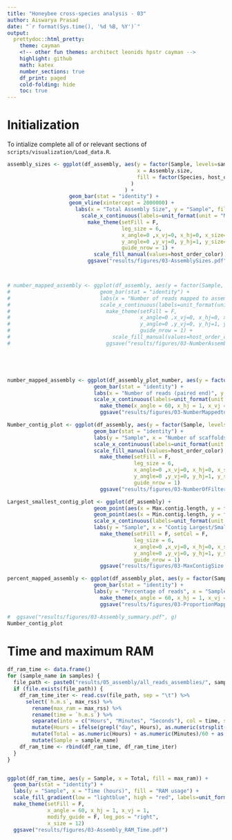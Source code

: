 ```yaml
---
title: "Honeybee cross-species analysis - 03"
author: Aiswarya Prasad
date: "`r format(Sys.time(), '%d %B, %Y')`"
output:
  prettydoc::html_pretty:
    theme: cayman
    <!-- other fun themes: architect leonids hpstr cayman -->
    highlight: github
    math: katex
    number_sections: true
    df_print: paged
    cold-folding: hide
    toc: true
---
```


# Initialization

To intialize complete all of or relevant sections of `scripts/visualization/Load_data.R`.

```r
assembly_sizes <- ggplot(df_assembly, aes(y = factor(Sample, levels=samples),
                                          x = Assembly.size,
                                          fill = factor(Species, host_order)
                                        )
                                      ) +
                    geom_bar(stat = "identity") +
                    geom_vline(xintercept = 2000000) +
                      labs(x = "Total Assembly Size", y = "Sample", fill = "Host Species") +
                        scale_x_continuous(labels=unit_format(unit = "M", scale = 1e-6)) +
                          make_theme(setFill = F,
                                     leg_size = 6,
                                     x_angle=0 ,x_vj=0, x_hj=0, x_size=12,
                                     y_angle=0 ,y_vj=0, y_hj=1, y_size=7,
                                     guide_nrow = 1) +
                            scale_fill_manual(values=host_order_color)
                          ggsave("results/figures/03-AssemblySizes.pdf")



# number_mapped_assembly <- ggplot(df_assembly, aes(y = factor(Sample, levels=samples), x = Number.mapped, fill = factor(Species, host_order))) +
#                             geom_bar(stat = "identity") +
#                             labs(x = "Number of reads mapped to assembly", y = "Sample", fill = "Type") +
#                             scale_x_continuous(labels=unit_format(unit = "M", scale = 1e-6)) +
#                               make_theme(setFill = F,
#                                          x_angle=0 ,x_vj=0, x_hj=0, x_size=12,
#                                          y_angle=0 ,y_vj=0, y_hj=1, y_size=7,
#                                          guide_nrow = 1) +
#                                 scale_fill_manual(values=host_order_color)
#                               ggsave("results/figures/03-NumberAssembled.pdf")





number_mapped_assembly <- ggplot(df_assembly_plot_number, aes(y = factor(Sample, levels=samples), x = Number, fill = factor(Type, levels = c("Unmapped", "Mapped")))) +
                            geom_bar(stat = "identity") +
                            labs(x = "Number of reads (paired end)", y = "Sample", fill = "Type") +
                            scale_x_continuous(labels=unit_format(unit = "M", scale = 1e-6)) +
                              make_theme(x_angle = 60, x_hj = 1, x_vj = 1, max_colors = length(unique(df_assembly_plot$Type)), x_size = 7, guide_nrow = 1)
                              ggsave("results/figures/03-NumberMappedtoAssembly.pdf")

Number_contig_plot <- ggplot(df_assembly, aes(y = factor(Sample, levels=samples), x = Number.of.filtered.scaffolds, fill = factor(Species, levels = rev(host_order)))) +
                            geom_bar(stat = "identity") +
                            labs(y = "Sample", x = "Number of scaffolds", fill = "Host") +
                            scale_x_continuous(labels=unit_format(unit = "K", scale = 1e-4)) +
                            scale_fill_manual(values=host_order_color) +
                              make_theme(setFill = F,
                                         leg_size = 6,
                                         x_angle=0 ,x_vj=0, x_hj=0, x_size=12,
                                         y_angle=0 ,y_vj=0, y_hj=1, y_size=7,
                                         guide_nrow = 1)
                              ggsave("results/figures/03-NumberOfFilteredcontigs.pdf")

Largest_smallest_contig_plot <- ggplot(df_assembly) +
                            geom_point(aes(x = Max.contig.length, y = factor(Sample, levels = samples)), color = "black") +
                            geom_point(aes(x = Min.contig.length, y = factor(Sample, levels = samples)), color = "Red") +
                            scale_x_continuous(labels=unit_format(unit = "M", scale = 1e-6)) +
                            labs(y = "Sample", x = "Contig Largest/Smallest") +
                              make_theme(setFill = F, setCol = F,
                                         leg_size = 6,
                                         x_angle=0 ,x_vj=0, x_hj=0, x_size=12,
                                         y_angle=0 ,y_vj=0, y_hj=1, y_size=7,
                                         guide_nrow = 1)
                              ggsave("results/figures/03-MaxContigSize.pdf")

percent_mapped_assembly <- ggplot(df_assembly_plot, aes(y = factor(Sample, levels=samples), x = Percent, fill = factor(Type, levels = c("Unmapped", "Mapped")))) +
                            geom_bar(stat = "identity") +
                            labs(y = "Percentage of reads", x = "Sample", fill = "Type") +
                              make_theme(x_angle = 60, x_hj = 1, x_vj = 1, max_colors = length(unique(df_assembly_plot$Type)), x_size = 7, guide_nrow = 1)
                              ggsave("results/figures/03-ProportionMappedtoAssembly.pdf")

#  ggsave("results/figures/03-Assembly_summary.pdf", g)
Number_contig_plot
```

# Time and maximum RAM

```r
df_ram_time <- data.frame()
for (sample_name in samples) {
  file_path <- paste0("results/05_assembly/all_reads_assemblies/", sample_name, "_assemble_metagenomes.benchmark")
  if (file.exists(file_path)) {
    df_ram_time_iter <- read.csv(file_path, sep = "\t") %>%
      select(`h.m.s`, max_rss) %>%
        rename(max_ram = max_rss) %>%
        rename(time = `h.m.s`) %>%
        separate(into = c("Hours", "Minutes", "Seconds"), col = time, sep = ":") %>%
        mutate(Hours = ifelse(grepl("day", Hours), as.numeric(strsplit(Hours, ", ")[[1]][2])+ (24 * as.numeric(strsplit(Hours, " day")[[1]][1])), Hours)) %>%
        mutate(Total = as.numeric(Hours) + as.numeric(Minutes)/60 + as.numeric(Seconds)/(60*60)) %>%
        mutate(Sample = sample_name)
    df_ram_time <- rbind(df_ram_time, df_ram_time_iter)
  }
}


ggplot(df_ram_time, aes(y = Sample, x = Total, fill = max_ram)) +
  geom_bar(stat = "identity") +
  labs(y = "Sample", x = "Time (hours)", fill = "RAM usage") +
  scale_fill_gradient(low = "lightblue", high = "red", labels=unit_format(unit = "G", scale = 1e-3)) +
  make_theme(setFill = F, 
             x_angle = 60, x_hj = 1, x_vj = 1,
             modify_guide = F, leg_pos = "right",
             x_size = 12)
  ggsave("results/figures/03-Assembly_RAM_Time.pdf")
```
